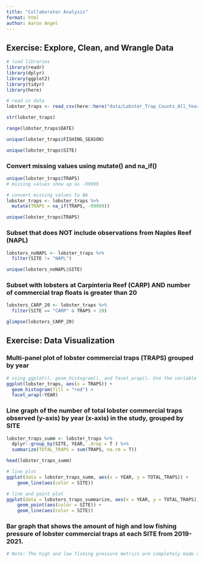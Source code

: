 ```yaml
---
title: "Collaborator Analysis"
format: html
author: Aaron Angel
---
```


## Exercise: Explore, Clean, and Wrangle Data

```r
# load libraries
library(readr)
library(dplyr)
library(ggplot2)
library(tidyr)
library(here)
```

```r
# read in data
lobster_traps <- read_csv(here::here("data/Lobster_Trap_Counts_All_Years_20210519.csv"))
```

```r
str(lobster_traps)
```
```r
range(lobster_traps$DATE)
```
```r
unique(lobster_traps$FISHING_SEASON)

unique(lobster_traps$SITE)
```
### Convert missing values using mutate() and na_if()
```r
unique(lobster_traps$TRAPS)
# missing values show up as -99999

```
```r
# convert missing values to NA
lobster_traps <- lobster_traps %>% 
  mutate(TRAPS = na_if(TRAPS, -99999))

unique(lobster_traps$TRAPS)

```
### Subset that does NOT include observations from Naples Reef (NAPL)
```r
lobsters_noNAPL <- lobster_traps %>% 
  filter(SITE != "NAPL")

unique(lobsters_noNAPL$SITE)

```
### Subset with lobsters at Carpinteria Reef (CARP) AND number of commercial trap floats is greater than 20
```r
lobsters_CARP_20 <- lobster_traps %>% 
  filter(SITE == "CARP" & TRAPS > 20)

glimpse(lobsters_CARP_20)
```
## Exercise: Data Visualization

### Multi-panel plot of lobster commercial traps (TRAPS) grouped by year
```r
# using ggplot(), geom_histogram(), and facet_wrap(). Use the variable YEAR in facet_wrap(). Use the object lobster_traps
ggplot(lobster_traps, aes(x = TRAPS)) +
  geom_histogram(fill = "red") +
  facet_wrap(~YEAR)

```

### Line graph of the number of total lobster commercial traps observed (y-axis) by year (x-axis) in the study, grouped by SITE
```r
lobster_traps_summ <- lobster_traps %>% 
  dplyr::group_by(SITE, YEAR, .drop = T ) %>% 
  summarize(TOTAL_TRAPS = sum(TRAPS, na.rm = T))

head(lobster_traps_summ)

```

```r
# line plot
ggplot(data = lobster_traps_summ, aes(x = YEAR, y = TOTAL_TRAPS)) +
    geom_line(aes(color = SITE))

# line and point plot
ggplot(data = lobsters_traps_summarize, aes(x = YEAR, y = TOTAL_TRAPS)) +
    geom_point(aes(color = SITE)) +
    geom_line(aes(color = SITE))
```
### Bar graph that shows the amount of high and low fishing pressure of lobster commercial traps at each SITE from 2019-2021.
```r
# Note: The high and low fishing pressure metrics are completely made up and are not based on any known facts.


```


